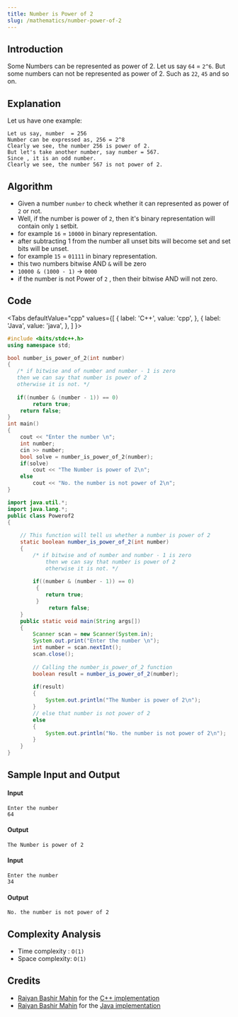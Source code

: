 ```yaml
---
title: Number is Power of 2
slug: /mathematics/number-power-of-2
---
```


## Introduction

Some Numbers can be represented as power of 2. Let us say `64` = `2^6`.
But some numbers can not be represented as power of 2. Such as `22`, `45` and so on.


## Explanation

Let us have one example:

```
Let us say, number  = 256
Number can be expressed as, 256 = 2^8
Clearly we see, the number 256 is power of 2.
But let's take another number, say number = 567.
Since , it is an odd number.
Clearly we see, the number 567 is not power of 2.
```

## Algorithm

 - Given a number `number` to check whether it can represented as power of `2` or not.
 - Well, if the number is power of `2`, then it's binary representation will contain only `1` setbit.
 - for example `16` = `10000` in binary representation. 
 - after subtracting 1 from the number all unset bits will become set and set bits will be unset.
 - for example `15` = `01111` in binary representation.
 - this two numbers bitwise AND `&` will be zero 
 - `10000 & (1000 - 1)` -> `0000`
 - if the number is not Power of `2` , then their bitwise AND will not zero. 

## Code


<Tabs
  defaultValue="cpp"
  values={[
    { label: 'C++', value: 'cpp', },
    { label: 'Java', value: 'java', },
  ]
}>

<TabItem value="cpp">

```cpp
#include <bits/stdc++.h>
using namespace std;

bool number_is_power_of_2(int number)
{
   /* if bitwise and of number and number - 1 is zero
   then we can say that number is power of 2
   otherwise it is not. */
   
   if((number & (number - 1)) == 0)
        return true;
    return false;
}
int main()
{
    cout << "Enter the number \n";
    int number;
    cin >> number;
    bool solve = number_is_power_of_2(number);
    if(solve)
        cout << "The Number is power of 2\n";
    else
        cout << "No. the number is not power of 2\n";
}

```

</TabItem>
<TabItem value="java">

```java
import java.util.*;
import java.lang.*;
public class Powerof2 
{
	
	// This function will tell us whether a number is power of 2
	static boolean number_is_power_of_2(int number) 
	{
	    /* if bitwise and of number and number - 1 is zero
            then we can say that number is power of 2
            otherwise it is not. */
	 
	    if((number & (number - 1)) == 0)
	     {
	        return true;
	     }
             return false;
	}
	public static void main(String args[]) 
	{
		Scanner scan = new Scanner(System.in);
		System.out.print("Enter the number \n");
		int number = scan.nextInt();
		scan.close();
		
		// Calling the number_is_power_of_2 function
		boolean result = number_is_power_of_2(number);
		
		if(result) 
		{
			System.out.println("The Number is power of 2\n");
		}
		// else that number is not power of 2
		else 
		{
			System.out.println("No. the number is not power of 2\n");
		}
	}
}
```

</TabItem>
</Tabs>

## Sample Input and Output

#### Input

```
Enter the number
64
```

#### Output

```
The Number is power of 2
```

#### Input

```
Enter the number
34
```

#### Output

```
No. the number is not power of 2
```

## Complexity Analysis

  - Time complexity : `O(1)`
  - Space complexity: `O(1)`

## Credits

  - [Raiyan Bashir Mahin](https://github.com/RaiyanMahin) for the [C++ implementation](https://github.com/TesseractCoding/NeoAlgo/blob/master/C-Plus-Plus/math/Check_whether_a_number_is_power_of_2.cpp)
  - [Raiyan Bashir Mahin](https://github.com/RaiyanMahin) for the [Java implementation](https://github.com/TesseractCoding/NeoAlgo/blob/master/Java/math/check_whether_a_number_is_power_of_2.java)
